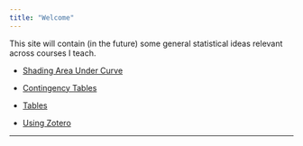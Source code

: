 ```yaml
---
title: "Welcome"
---
```


This site will contain (in the future) some general statistical ideas relevant across courses I teach.


* [Shading Area Under Curve](./rmarkdown/NormalGGio.html)

* [Contingency Tables](./rmarkdown/ContingencyTables.html)

* [Tables](./rmarkdown/FormattingTables.html)

* [Using Zotero](https://stat-ata-asu.github.io/STT2810HonorsClassRepo/RMarkdown/ZoteroInClass.html)

* * *